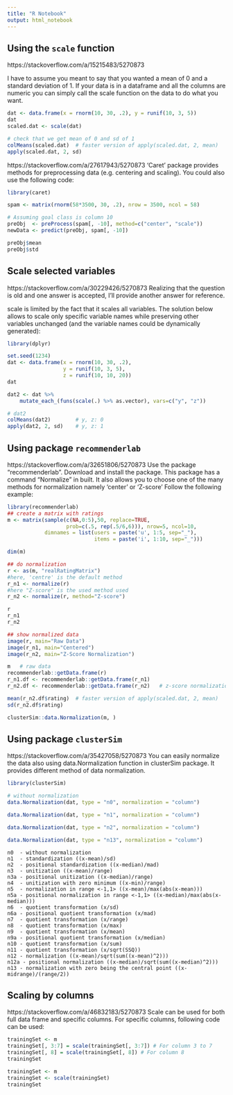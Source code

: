 ```yaml
---
title: "R Notebook"
output: html_notebook
---
```


## Using the `scale` function

https://stackoverflow.com/a/15215483/5270873

I have to assume you meant to say that you wanted a mean of 0 and a standard deviation of 1. If your data is in a dataframe and all the columns are numeric you can simply call the scale function on the data to do what you want.

```r
dat <- data.frame(x = rnorm(10, 30, .2), y = runif(10, 3, 5))
dat
scaled.dat <- scale(dat)

# check that we get mean of 0 and sd of 1
colMeans(scaled.dat)  # faster version of apply(scaled.dat, 2, mean)
apply(scaled.dat, 2, sd)
```

https://stackoverflow.com/a/27617943/5270873
'Caret' package provides methods for preprocessing data (e.g. centering and scaling). You could also use the following code:

```r
library(caret)

spam <- matrix(rnorm(58*3500, 30, .2), nrow = 3500, ncol = 58)

# Assuming goal class is column 10
preObj  <- preProcess(spam[, -10], method=c("center", "scale"))
newData <- predict(preObj, spam[, -10])

preObj$mean
preObj$std
```

## Scale selected variables

https://stackoverflow.com/a/30229426/5270873
Realizing that the question is old and one answer is accepted, I'll provide another answer for reference.

scale is limited by the fact that it scales all variables. The solution below allows to scale only specific variable names while preserving other variables unchanged (and the variable names could be dynamically generated):


```r
library(dplyr)

set.seed(1234)
dat <- data.frame(x = rnorm(10, 30, .2), 
                  y = runif(10, 3, 5),
                  z = runif(10, 10, 20))
dat

dat2 <- dat %>% 
    mutate_each_(funs(scale(.) %>% as.vector), vars=c("y", "z"))

# dat2
colMeans(dat2)        # y, z: 0
apply(dat2, 2, sd)    # y, z: 1
```

## Using package `recommenderlab`
https://stackoverflow.com/a/32651806/5270873
Use the package "recommenderlab". Download and install the package. This package has a command "Normalize" in built. It also allows you to choose one of the many methods for normalization namely 'center' or 'Z-score' Follow the following example:

```r
library(recommenderlab)
## create a matrix with ratings
m <- matrix(sample(c(NA,0:5),50, replace=TRUE, 
                   prob=c(.5, rep(.5/6,6))), nrow=5, ncol=10, 
            dimnames = list(users = paste('u', 1:5, sep="_"), 
                            items = paste('i', 1:10, sep="_")))

dim(m)

## do normalization
r <- as(m, "realRatingMatrix")
#here, 'centre' is the default method
r_n1 <- normalize(r) 
#here "Z-score" is the used method used
r_n2 <- normalize(r, method="Z-score")

r
r_n1
r_n2

## show normalized data
image(r, main="Raw Data")
image(r_n1, main="Centered")
image(r_n2, main="Z-Score Normalization")
```

```r
m   # raw data
recommenderlab::getData.frame(r)
r_n1.df <- recommenderlab::getData.frame(r_n1) 
r_n2.df <- recommenderlab::getData.frame(r_n2)   # z-score normalization

mean(r_n2.df$rating)  # faster version of apply(scaled.dat, 2, mean)
sd(r_n2.df$rating)
```

```r
clusterSim::data.Normalization(m, )
```


## Using package `clusterSim`
https://stackoverflow.com/a/35427058/5270873
You can easily normalize the data also using data.Normalization function in clusterSim package. It provides different method of data normalization.

```r
library(clusterSim)

# without normalization
data.Normalization(dat, type = "n0", normalization = "column")

data.Normalization(dat, type = "n1", normalization = "column")

data.Normalization(dat, type = "n2", normalization = "column")

data.Normalization(dat, type = "n13", normalization = "column")

```

    n0  - without normalization
    n1  - standardization ((x-mean)/sd)
    n2  - positional standardization ((x-median)/mad)
    n3  - unitization ((x-mean)/range)
    n3a - positional unitization ((x-median)/range)
    n4  - unitization with zero minimum ((x-min)/range)
    n5  - normalization in range <-1,1> ((x-mean)/max(abs(x-mean)))
    n5a - positional normalization in range <-1,1> ((x-median)/max(abs(x-median)))
    n6  - quotient transformation (x/sd)
    n6a - positional quotient transformation (x/mad)
    n7  - quotient transformation (x/range)
    n8  - quotient transformation (x/max)
    n9  - quotient transformation (x/mean)
    n9a - positional quotient transformation (x/median)
    n10 - quotient transformation (x/sum)
    n11 - quotient transformation (x/sqrt(SSQ))
    n12 - normalization ((x-mean)/sqrt(sum((x-mean)^2)))
    n12a - positional normalization ((x-median)/sqrt(sum((x-median)^2)))
    n13 - normalization with zero being the central point ((x-midrange)/(range/2))


## Scaling by columns
https://stackoverflow.com/a/46832183/5270873
Scale can be used for both full data frame and specific columns. For specific columns, following code can be used:

```r
trainingSet <- m
trainingSet[, 3:7] = scale(trainingSet[, 3:7]) # For column 3 to 7
trainingSet[, 8] = scale(trainingSet[, 8]) # For column 8 
trainingSet
```

```r
trainingSet <- m
trainingSet <- scale(trainingSet)
trainingSet
```



